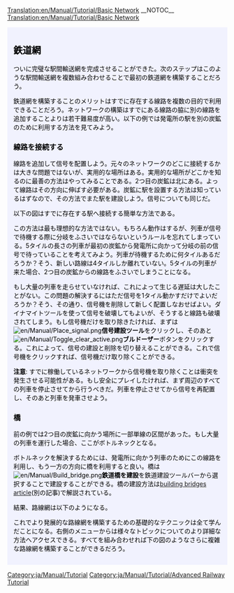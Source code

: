[[Translation:en/Manual/Tutorial/Basic Network]]
__NOTOC__
[[Translation:en/Manual/Tutorial/Basic Network]]
{{en/Translation|origin= en/Manual/Tutorial/Basic Network
|from  = en
|to    = ja
|Percentage = 80
}}

{{en/Tabs|3|3
|ja/Manual/Tutorial/Two Platforms|1. 2つのプラットフォーム<!--
-->|ja/Manual/Tutorial/Two Tracks|2. 複線化<!--
-->|ja/Manual/Tutorial/Basic Network|3. 鉄道網}}
<div style="padding:.5em 1em 1em 1em; border-top:none; background-color:#f1f2fe; color:#000;">
{{ja/Manual/Tutorial/Navigation}}
== 鉄道網 ==
ついに完璧な駅間輸送網を完成させることができた。次のステップはこのような駅間輸送網を複数組み合わせることで最初の鉄道網を構築することだろう。

鉄道網を構築することのメリットはすでに存在する線路を複数の目的で利用できることだろう。ネットワークの構築はすでにある線路の脇に別の線路を追加することよりは若干難易度が高い。以下の例では発電所の駅を別の炭鉱のために利用する方法を見てみよう。

=== 線路を接続する ===

線路を追加して信号を配置しよう。元々のネットワークのどこに接続するかは大きな問題ではないが、実用的な場所はある。実用的な場所がどこかを知るのに最善の方法はやってみることである。2つ目の炭鉱は北にある。よって線路はその方向に伸ばす必要がある。炭鉱に駅を設置する方法は知っているはずなので、その方法でまた駅を建設しよう。信号についても同じだ。

以下の図はすでに存在する駅へ接続する簡単な方法である。

{{en/Phototable|[[File:en/Manual/Tutorial/Tutorial network simple.png|400px]]|2つ目の路線が発電所駅に接続されている (クリックして拡大)|none}}

この方法は最も理想的な方法ではない。もちろん動作はするが、列車が信号で待機する際に分岐をふさいではならないというルールを忘れてしまっている。5タイルの長さの列車が最初の炭鉱から発電所に向かって分岐の前の信号で待っていることを考えてみよう。列車が待機するために何タイルあるだろうか？そう、新しい路線は4タイルしか離れていない。5タイルの列車が来た場合、2つ目の炭鉱からの線路をふさいでしまうことになる。

もし大量の列車を走らせていなければ、これによって生じる遅延は大したことがない。この問題の解決するにはただ信号を1タイル動かすだけでよいだろうか？そう、その通り、信号機を削除して新しく配置しなおせばよい。ダイナマイトツールを使って信号を破壊してもよいが、そうすると線路も破壊されてしまう。もし信号機だけを取り除きたければ、まずは[[File:en/Manual/Place signal.png]]'''信号建設ツール'''をクリックし、そのあと[[File:en/Manual/Toggle clear active.png]]'''ブルドーザー'''ボタンをクリックする。これによって、信号の建設と削除を切り替えることができる。これで信号機をクリックすれば、信号機だけ取り除くことができる。

'''注意''': すでに稼働しているネットワークから信号機を取り除くことは衝突を発生させる可能性がある。もし安全にプレイしたければ、まず周辺のすべての列車を停止させてから行うべきだ。列車を停止させてから信号を再配置し、そのあと列車を発車させよう。

=== 橋 ===

前の例では2つ目の炭鉱に向かう場所に一部単線の区間があった。もし大量の列車を運行した場合、ここがボトルネックとなる。

ボトルネックを解決するためには、発電所に向かう列車のためにこの線路を利用し、もう一方の方向に橋を利用すると良い。橋は[[File:en/Manual/Build bridge.png]]'''鉄道橋を建設'''を鉄道建設ツールバーから選択することで建設することができる。橋の建設方法は[[en/Manual/Building bridges|building bridges article]](別の記事)で解説されている。

結果、路線網は以下のようになる。
{{en/Phototable|[[File:en/Manual/Tutorial/Tutorial network bridge.png|400px]]|鉄道網と橋 (クリックして拡大)|none}}

これでより発展的な路線網を構築するための基礎的なテクニックは全て学んだことになる。右側のメニューからは様々なトピックについてのより詳細な方法へアクセスできる。すべてを組み合わせれば下の図のようなさらに複雑な路線網を構築することができるだろう。

{{en/Phototable|[[File:en/Manual/Tutorial/Plufingford Transport, 22nd Mar 2032.png|512px]]|このチュートリアルの内容を元に拡大しただけの複雑な路線網 (クリックして拡大)|none}}


</div>
[[Category:ja/Manual/Tutorial]]
[[Category:ja/Manual/Tutorial/Advanced Railway Tutorial]]
